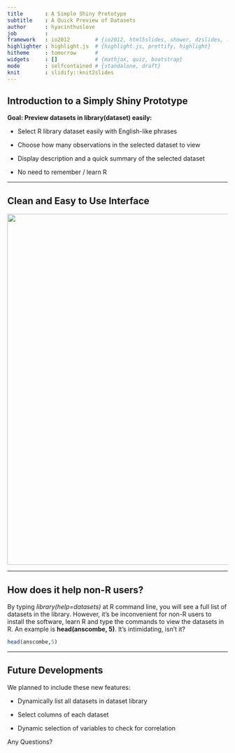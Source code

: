 ```yaml
---
title       : A Simple Shiny Prototype 
subtitle    : A Quick Preview of Datasets
author      : hyacinthuslove
job         : 
framework   : io2012        # {io2012, html5slides, shower, dzslides, ...}
highlighter : highlight.js  # {highlight.js, prettify, highlight}
hitheme     : tomorrow      # 
widgets     : []            # {mathjax, quiz, bootstrap}
mode        : selfcontained # {standalone, draft}
knit        : slidify::knit2slides
---
```



## Introduction to a Simply Shiny Prototype
 
 
__Goal: Preview datasets in library(dataset) easily:__
 
 + Select R library dataset easily with English-like phrases
 
 + Choose how many observations in the selected dataset to view
 
 + Display description and a quick summary of the selected dataset
 
 + No need to remember / learn R
 

---
 
## Clean and Easy to Use Interface


<img src="image.JPG" width="800">

---
 

## How does it help non-R users?

 By typing _library(help=datasets)_ at R command line, you will see a full 
 list of datasets in the library. However, it's be inconvenient for non-R users 
 to install the software, learn R and type the commands to view the datasets in 
 R. An example is __head(anscombe, 5)__. It's intimidating, isn't it?
 
```r
head(anscombe,5)

```

---
 

## Future Developments
 
We planned to include these new features: 
 
+ Dynamically list all datasets in dataset library 
 
+ Select columns of each dataset 
 
+ Dynamic selection of variables to check for correlation

Any Questions?




